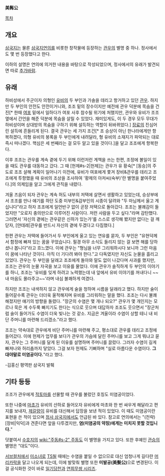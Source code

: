 '''美髥公'''

[[목차]]

== 개요 ==
[[삼국지]]는 물론 [[삼국지연의]]를 비롯한 창작물에 등장하는 [[관우]]의 별명 중 하나. 정사에서도 몇 번 등장했다고 한다.

이하의 설명은 연의에 의거한 내용을 바탕으로 작성되었으며, 정사에서의 유래가 발견되면 따로 [[추가바람]].

== 유래 ==
하비성에서 주군이자 의형인 [[유비]]의 두 부인과 가솔을 데리고 항거하고 있던 [[관우]]. 하지만 두 부인의 안전도 안전이거니와, 조조 밑의 장수이지만 예전에 관우 덕분에 목숨을 건진[* 한때 [[여포]] 밑에서 일하다가 여포 사후 참수될 위기에 처했지만, 관우와 유비가 조조 옆에서 간언을 해준 덕분에 목숨을 살릴 수 있었다. 재미있게도, 이 두 경우 모두 무대가 하비성이며 상대방의 목숨을 구하기 위해 설득하는 역할이 뒤바뀌었다.] [[장료]]의 진심어린 설득에 흔들리게 된다. 결국 관우는 세 가지 조건[* 조 승상이 아닌 한나라에게만 항복하겠다, 의형 유비의 봉록을 두 부인에게 내려달라, 형 유비의 소재지가 파악되는 대로 즉시 떠나겠다. 핵심은 세 번째라는 걸 모두 알고 있을 것이다.]을 달고 조조에게 항복한다.

이후 조조는 관우를 계속 곁에 두기 위해 이런저런 계책을 쓰는 한편, 조정에 볼일이 있을 때도 관우를 대동하고 갔다. 그 때 [헌제#s-2|헌제]는 관우가 유 황숙[* [동승]의 주도로 조조 살해 계획이 일어나기 이전에, 유비가 여포에게 쫓겨 장비&관우를 데리고 조조에게 투항했을 때 유비의 조상을 조사하여 '황제의 아저씨(숙부)'란 별명을 붙여주었다.]의 의제임을 알고 그에게 관직을 내렸다.

겨울 즈음이 되자 관우는 계속 허도 내부의 저택에 살면서 생활하고 있었는데, 승상부에서 조조를 만나 얘기를 하던 도중 미부인&감부인의 시종이 달려와 "두 마님께서 울고 계십니다"라고 하자 조조에게 일언반구 없이 곧장 저택으로 돌아갔다. 조조는 불쾌감이 들었지만 "오로지 충의만으로 이루어진 사람이다. 저런 사람을 두고 싶다."라며 감탄했다. 그러면서 '자신의 곁에는 관우같은 신하가 있는가'를 스스로 생각해 봤지만 없다는 걸 깨닫자, [얀데레|관우를 반드시 자신의 곁에 두겠다고 다짐했다.]

한편 관우는 저택에 들어가서 두 부인에게 울고 있는 연유를 묻자, 두 부인은 "유현덕께서 함정에 빠져 있는 꿈을 꾸었습니다. 필경 아무 소식도 들리지 않는 걸 보면 해를 당하셨나 봅니다"라고 흐느꼈다. 이에 관우는 "형님을 너무 그리워하시다 보니까 그런 마음이 꿈에 나타난 것이다. 아직 더 기다려 봐야 한다."고 다독였지만 자신도 눈물을 흘리고 있었다. 관우는 두 부인을 달래고 조조에게 돌아와 말도 없이 나갔다며 사과를 했지만, 조조는 관우의 눈물 자국을 보고 이유를 물었다. 이에 관우가 솔직하게 두 부인의 이야기를 하니, 조조는 '유비를 잊게 하려고 노력했는데 내 앞에서 유비 이야기를 꺼내다니 ~~내 마음도 몰라주고~~'라며 내심 불쾌하게 여겼다.

하지만 조조는 내색하지 않고 관우에게 술을 청하며 시름을 달래라고 했다. 하지만 술이 들어갈수록 관우는 더더욱 울적해지며 유비를 그리워하는 말을 했다. 조조는 다시 불쾌해졌지만 얘기의 방향을 돌렸다. "장군의 수염은 몇 개나 되오?" 관우가 몇 개인지는 모르나 묵은 게 수두룩 빠지기도 한다는 식으로 웃으며 대답하자 조조도 웃으면서 "장군처럼 술이 들어가도 수염이 더욱 빛나는 것 같소. 지금은 겨울이라 수염이 상할 테니 내 비단 주머니를 마련해 드리겠소."라고 했다.

조조는 약속대로 관우에게 비단 주머니를 마련해 주고, 평소대로 관우를 데리고 조정에 들어갔다. 이에 헌제가 업무를 보다가 관우의 가슴에 달린 주머니를 보고 그게 뭐냐고 묻자, 관우는 그 주머니를 달게 된 이유를 설명하며 주머니를 끌렀다. 그러자 수염이 길게 빠져나와 허리춤까지 닿았다. 그걸 보자 헌제도 기뻐하며 "실로 아름다운 수염이다. '''그대야말로 미염공이다.'''"라고 했다.

-김홍신 평역판 삼국지 발췌

== 기타 등등 ==
조조가 관우에게 [[적토마]]를 선물할 때 관우를 불렀던 호칭도 미염공이었다.

또한 나중에 [[마초]]가 유비의 산하로 들어오자 유비에게 마초와 한 번 싸우게 해달라고 편지를 보내자, [[제갈량]]이 유비를 대신해서 답장을 보낸 적이 있었다. 이 때도 미염공이란 표현을 쓴 적이 있으며 [[정사 삼국지]]에서도 언급된 바 있다. 참고로 연의에서는 "(전략) [장비|익덕]과 견준다면 앞을 다투겠지만, '''염(미염공의 약칭)에게는 미치지 못할 것입니다.'''"

덧붙여서 [[수호지]]의 [[wiki:"주동#s-2" 주동]]도 이 별명을 가지고 있다. 또한 후예인 [[관승]]의 별명은 "대도"이다.

[[서브컬처]]에서 [[미소녀]]로 [[TS]]될 때에는 수염을 붙일 수 없으므로 대신 엄청나게 길다란 [[머리카락]]을 달고 나오게 되는데, 이에 발맞춰 별명 또한 '''미발공(美髮公)'''으로 변경된다. 이걸 공식화한 것이 바로 [[일기당천]]과 [[연희무쌍 시리즈]].
